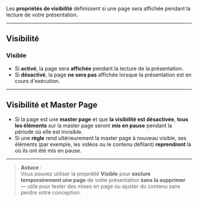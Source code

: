 Les **propriétés de visibilité** définissent si une page sera affichée pendant la lecture de votre présentation.

***

## **Visibilité**

### **Visible**

* Si **activé**, la page sera **affichée** pendant la lecture de la présentation.
* Si **désactivé**, la page **ne sera pas** affichée lorsque la présentation est en cours d'exécution.

***

## **Visibilité et Master Page**

* Si la page est une **master page** et que **la visibilité est désactivée**, **tous les éléments** sur la master page seront **mis en pause** pendant la période où elle est invisible.
* Si une **règle** rend ultérieurement la master page à nouveau visible, ses éléments (par exemple, les vidéos ou le contenu défilant) **reprendront** là où ils ont été mis en pause.

***

> **Astuce** :\
> Vous pouvez utiliser la propriété **Visible** pour **exclure temporairement une page** de votre présentation **sans la supprimer** — utile pour tester des mises en page ou ajuster du contenu sans perdre votre conception.
